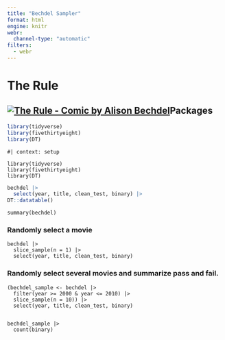```yaml
---
title: "Bechdel Sampler"
format: html
engine: knitr
webr:
  channel-type: "automatic"
filters:
  - webr
---
```


# The Rule

## [![The Rule - Comic by Alison Bechdel](images/Bechdel_Test.jpg)](https://dykestowatchoutfor.com/the-rule/)Packages

```r
library(tidyverse)
library(fivethirtyeight)
library(DT)
```

```webr-r
#| context: setup

library(tidyverse)
library(fivethirtyeight)
library(DT)
```

```r
bechdel |>
  select(year, title, clean_test, binary) |>
DT::datatable()
```

```webr
summary(bechdel)
```

### Randomly select a movie

```webr
bechdel |>
  slice_sample(n = 1) |>
  select(year, title, clean_test, binary)
```

### Randomly select several movies and summarize pass and fail.

```webr
(bechdel_sample <- bechdel |>
  filter(year >= 2000 & year <= 2010) |>
  slice_sample(n = 10)) |>
  select(year, title, clean_test, binary)


bechdel_sample |>
  count(binary)
```
